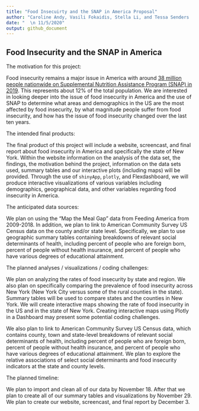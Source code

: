 ```yaml
---
title: "Food Insecuirty and the SNAP in America Proposal"
author: "Caroline Andy, Vasili Fokaidis, Stella Li, and Tessa Senders  \n UNIs: cma2226, vf2280, cl4043, and ts3349"
date: "  \n 11/5/2020"
output: github_document
---
```


## Food Insecurity and the SNAP in America

The motivation for this project:

Food insecurity remains a major issue in America with around [38 million people nationwide on Supplemental Nutrition Assistance Program (SNAP) in 2019](https://www.cbpp.org/research/food-assistance/a-closer-look-at-who-benefits-from-snap-state-by-state-fact-sheets#Alabama).  This represents about 12% of the total population.  We are interested in looking deeper into the issue of food insecurity in America and the use of SNAP to determine what areas and demographics in the US are the most affected by food insecurity, by what magnitude people suffer from food insecurity, and how has the issue of food insecurity changed over the last ten years.


The intended final products:

The final product of this project will include a website, screencast, and final report about food insecurity in America and specifically the state of New York. Within the website information on the analysis of the data set, the findings, the motivation behind the project, information on the data sets used, summary tables and our interactive plots (including maps) will be provided. Through the use of `shinyApp`, `plotly`, and Flexdashboard, we will produce interactive visualizations of various variables including demographics, geographical data, and other variables regarding food insecurity in America.


The anticipated data sources:

We plan on using the "Map the Meal Gap" data from Feeding America from 2009-2018. In addition, we plan to link to American Community Survey US Census data on the county and/or state level.  Specifically, we plan to use geographic summary tables containing breakdowns of relevant social determinants of health, including percent of people who are foreign born, percent of people without health insurance, and percent of people who have various degrees of educational attainment. 


The planned analyses / visualizations / coding challenges:

We plan on analyzing the rates of food insecurity by state and region.  We also plan on specifically comparing the prevalence of food insecurity across New York (New York City versus some of the rural counties in the state).  Summary tables will be used to compare states and the counties in New York.  We will create interactive maps showing the rate of food insecurity in the US and in the state of New York.  Creating interactive maps using Plotly in a Dashboard may present some potential coding challenges.

We also plan to link to American Community Survey US Census data, which contains county, town and state-level breakdowns of relevant social determinants of health, including percent of people who are foreign born, percent of people without health insurance, and percent of people who have various degrees of educational attainment. We plan to explore the relative associations of select social determinants and food insecurity indicators at the state and county levels. 

The planned timeline:

We plan to import and clean all of our data by November 18.  After that we plan to create all of our summary tables and visualizations by November 29.  We plan to create our website, screencast, and final report by December 3.




